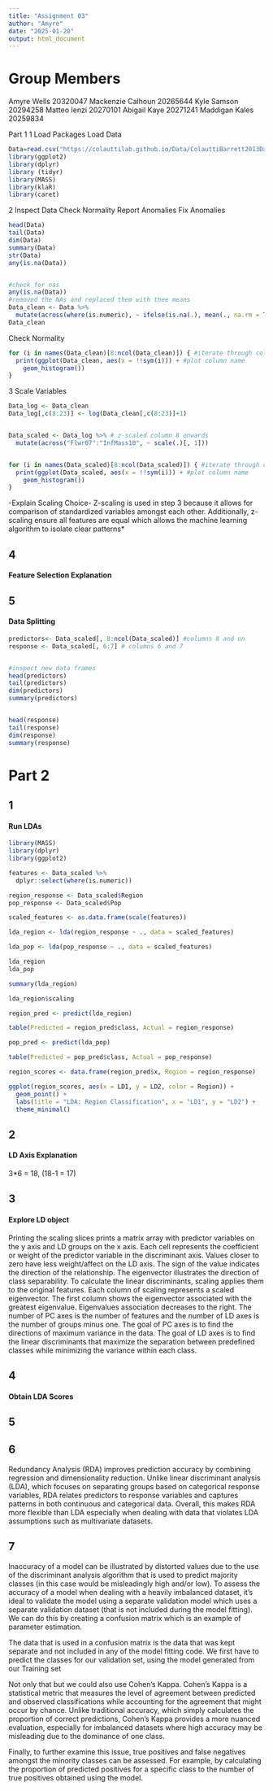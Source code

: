 ```yaml
---
title: "Assignment 03"
author: "Amyre"
date: "2025-01-20"
output: html_document
---
```


# Group Members

Amyre Wells 20320047
Mackenzie Calhoun 20265644
Kyle Samson 20294258
Matteo Ienzi 20270101
Abigail Kaye 20271241
Maddigan Kales 20259834


Part 1
1
Load Packages
Load Data

```r
Data=read.csv("https://colauttilab.github.io/Data/ColauttiBarrett2013Data.csv",header=T)
library(ggplot2)
library(dplyr)
library (tidyr)
library(MASS)
library(klaR)
library(caret)
```

2
Inspect Data
Check Normality 
Report Anomalies
Fix Anomalies

```r
head(Data)
tail(Data)
dim(Data)
summary(Data)
str(Data)
any(is.na(Data))


#check for nas
any(is.na(Data))
#removed the NAs and replaced them with thee means 
Data_clean <- Data %>%
  mutate(across(where(is.numeric), ~ ifelse(is.na(.), mean(., na.rm = TRUE), .)))
Data_clean
```

Check Normality 
```r
for (i in names(Data_clean)[8:ncol(Data_clean)]) { #iterate through column names from 8 on
  print(ggplot(Data_clean, aes(x = !!sym(i))) + #plot column name
    geom_histogram())
}
```

3
Scale Variables

```r

Data_log <- Data_clean
Data_log[,c(8:23)] <- log(Data_clean[,c(8:23)]+1)


Data_scaled <- Data_log %>% # z-scaled column 8 onwards
  mutate(across("Flwr07":"InfMass10", ~ scale(.)[, 1]))


for (i in names(Data_scaled)[8:ncol(Data_scaled)]) { #iterate through column names from 8 on
  print(ggplot(Data_scaled, aes(x = !!sym(i))) + #plot column name
    geom_histogram())
}
```

-Explain Scaling Choice-
Z-scaling is used in step 3 because it allows for comparison of standardized variables amongst each other. Additionally, z-scaling ensure all features are equal which allows the machine learning algorithm to isolate clear patterns*

## 4
#### Feature Selection Explanation

## 5
#### Data Splitting

```r
predictors<- Data_scaled[, 8:ncol(Data_scaled)] #columns 8 and on
response <- Data_scaled[, 6:7] # columns 6 and 7


#inspect new data frames
head(predictors)
tail(predictors)
dim(predictors)
summary(predictors)


head(response)
tail(response)
dim(response)
summary(response)
```


# Part 2
## 1
#### Run LDAs

```r
library(MASS)
library(dplyr)
library(ggplot2)

features <- Data_scaled %>%
  dplyr::select(where(is.numeric))

region_response <- Data_scaled$Region
pop_response <- Data_scaled$Pop

scaled_features <- as.data.frame(scale(features))

lda_region <- lda(region_response ~ ., data = scaled_features)

lda_pop <- lda(pop_response ~ ., data = scaled_features)

lda_region
lda_pop

summary(lda_region)

lda_region$scaling

region_pred <- predict(lda_region)

table(Predicted = region_pred$class, Actual = region_response)

pop_pred <- predict(lda_pop)

table(Predicted = pop_pred$class, Actual = pop_response)

region_scores <- data.frame(region_pred$x, Region = region_response)

ggplot(region_scores, aes(x = LD1, y = LD2, color = Region)) +
  geom_point() +
  labs(title = "LDA: Region Classification", x = "LD1", y = "LD2") +
  theme_minimal()
```


## 2
#### LD Axis Explanation
3*6 = 18, (18-1 = 17)

## 3
#### Explore LD object
Printing the scaling slices prints a matrix array with predictor variables on the y axis and LD groups on the x axis. Each cell represents the coefficient or weight of the predictor variable in the discriminant axis. Values closer to zero have less weight/affect on the LD axis. The sign of the value indicates the direction of the relationship.
The eigenvector illustrates the direction of class separability. To calculate the linear discriminants, scaling applies them to the original features. Each column of scaling represents a scaled eigenvector. The first column shows the eigenvector associated with the greatest eigenvalue. Eigenvalues association decreases to the right.
The number of PC axes is the number of features and the number of LD axes is the number of groups minus one. The goal of PC axes is to find the directions of maximum variance in the data. The goal of LD axes is to find the linear discriminants that maximize the separation between predefined classes while minimizing the variance within each class. 


## 4
#### Obtain LDA Scores



## 5


## 6
Redundancy Analysis (RDA) improves prediction accuracy by combining regression and dimensionality reduction. Unlike linear discriminant analysis (LDA), which focuses on separating groups based on categorical response variables, RDA relates predictors to response variables and captures patterns in both continuous and categorical data. Overall, this makes RDA more flexible than LDA especially when dealing with data that violates LDA assumptions such as multivariate datasets. 

## 7
Inaccuracy of a model can be illustrated by distorted values due to the use of the discriminant analysis algorithm that is used to predict majority classes (in this case would be misleadingly high and/or low). 
To assess the accuracy of a model when dealing with a heavily imbalanced dataset, it's ideal to validate the model using a separate validation model which uses a separate validation dataset (that is not included during the model fitting). We can do this by creating a confusion matrix which is an example of parameter estimation.

The data that is used in a confusion matrix is the data that was kept separate and not included in any of the model fitting code. We first have to predict the classes for our validation set, using the model generated from our Training set

Not only that but we could also use Cohen’s Kappa. Cohen’s Kappa is a statistical metric that measures the level of agreement between predicted and observed classifications while accounting for the agreement that might occur by chance. Unlike traditional accuracy, which simply calculates the proportion of correct predictions, Cohen’s Kappa provides a more nuanced evaluation, especially for imbalanced datasets where high accuracy may be misleading due to the dominance of one class.

Finally, to further examine this issue, true positives and false negatives amongst the minority classes can be assessed. For example, by calculating the proportion of predicted positives for a specific class to the number of true positives obtained using the model. 


